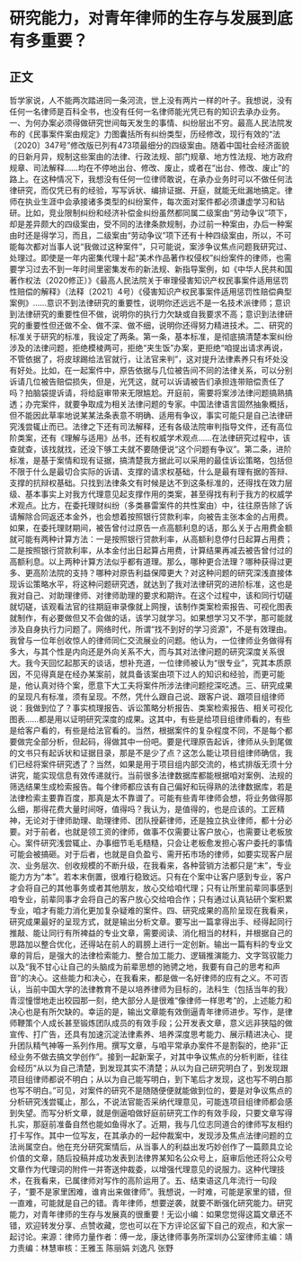 # 研究能力，对青年律师的生存与发展到底有多重要？
## 正文
哲学家说，人不能两次踏进同一条河流，世上没有两片一样的叶子。我想说，没有任何一名律师是百科全书，也没有任何一名律师能光凭已有的知识去承办业务。一、为何办案必须得做研究世间每天发生的事情、纠纷层出不穷。最高人民法院发布的《民事案件案由规定》力图囊括所有纠纷类型，历经修改，现行有效的“法〔2020〕347号”修改版已列有473项最细分的四级案由。随着中国社会经济面貌的日新月异，规制这些案由的法律、行政法规、部门规章、地方性法规、地方政府规章、司法解释……均在不停地出台、修改、废止，或者在“出台、修改、废止”的路上。在这种情况下，我想没有任何一位律师敢说，在承办业务时可以不做任何法律研究，而仅凭已有的经验，写写诉状、编排证据、开庭，就能无纰漏地搞定。律师在执业生涯中会承接诸多类型的纠纷案件，每次面对案件都必须谦虚学习和钻研。比如，竞业限制纠纷和经济补偿金纠纷虽然都同属二级案由“劳动争议”项下，却是差异颇大的四级案由，受不同的法律条款规制，办过前一种案由，办后一种案由时还是得学习，而且，二级案由“劳动争议”项下还有十种四级案由，所以，不可能每次都对当事人说“我做过这种案件”，只可能说，案涉争议焦点问题我研究过、处理过。即使是一年内密集代理十起“美术作品著作权侵权”纠纷案件的律师，也需要学习过去不到一年时间里密集发布的新法规、新指导案例，如《中华人民共和国著作权法（2020修正）》《最高人民法院关于审理侵害知识产权民事案件适用惩罚性赔偿的解释》（法释〔2021〕4号）《侵害知识产权民事案件适用惩罚性赔偿典型案例》……意识不到法律研究的重要性，说明你还远远不是一名技术派律师；意识到法律研究的重要性但不做，说明你的执行力欠缺或自我要求不高；意识到法律研究的重要性但还做不全、做不深、做不细，说明你还得努力精进技术。二、研究的标准关于研究的标准，我设定了两条。第一条，基本标准，是彻底搞清楚本案纠纷涉及的法律问题，拒绝模棱两可，拒绝“夹生饭”办案，更拒绝“咱提出请求再说，不管依据了，将皮球踢给法官就行，让法官来判”，这对提升法律素养只有坏处没有好处。比如，在一起案件中，原告依据与几位被告间不同的法律关系，可以分别诉请几位被告赔偿损失，但是，光凭这，就可以诉请被告们承担连带赔偿责任了吗？拍脑袋提诉请，将给庭审带来无限尴尬。开庭前，需要将案涉法律问题搞熟搞透；办完案件，就要争取成为相关法律问题的专家。中国法律语言固然抽象概括，但不能因此草率地说某某法条表意不明确、适用有争议，事实可能只是自己法律研究浅尝辄止而已。法律之下还有司法解释，还有各级法院审判指导文件，还有高位阶类案，还有《理解与适用》丛书，还有权威学术观点……在法律研究过程中，该查就查，该找就找，还没下够工夫就不要随便说“这个问题有争议”。第二条，进阶标准，是基于案情和现有证据，搞清楚我方据此可以采用的最佳诉讼策略，包括但不限于什么是最切合实际的诉请、支撑的请求权基础，什么是最有理有据的答辩、支撑的抗辩权基础。只找到法律条文有时候是达不到这条标准的，还得找在效力层级、基本事实上对我方代理意见起支撑作用的类案，甚至得找有利于我方的权威学术观点。比方，在委托理财纠纷（多类暴雷案件的共性案由）中，往往原告除了诉请解除合同返还本金外，也会想着按照银行贷款利率，向被告主张本金的占用费。如果，在委托理财期间，被告曾付过原告一点高额利息的话，那么关于占用费金额就可能有两种计算方法：一是按照银行贷款利率，从高额利息停付日起算占用费；二是按照银行贷款利率，从本金付出日起算占用费，计算结果再减去被告曾付过的高额利息。以上两种计算方法似乎都有道理。那么，哪种更合法理？哪种获得过更多、更高阶法院的支持？哪种对原告利益保障更大？对这种问题的研究深浅直接体现诉讼策略水平，将这种问题研究透，就达到了我对法律研究的进阶标准，这也是我对自己、对助理律师、对律师助理的要求和期许。在这个过程中，该和同行切磋就切磋，该观看法官的往期庭审录像就上网搜，该制作类案检索报告、可视化图表就制作，有必要做但又不会做的话，该学习就学习。如果想学习又不学，那可能就涉及自身执行力问题了。网络时代，所谓“找不到好的学习资源”，不是有效理由。我曾与一位年创收惊人的律师同仁交流展业的问题。他认为，一位律师业务做得有多大，与其个性是内向还是外向关系不大，而与其对法律问题的研究深度关系很大。我今天回忆起那天的谈话，想补充道，一位律师被认为“很专业”，究其本质原因，不见得真是在经办某案前，就具备该案由项下过人的知识和经验，而更可能是，他认真对待个案，愿意下大工夫将案件所涉法律问题挖深吃透。三、研究成果的呈现凡有标准，须有呈现。不然，凭什么跟自己说、跟客户说、跟项目组律师说：我做到位了？事实梳理报告、诉讼策略分析报告、类案检索报告、相关可视化图表……都是用以证明研究深度的成果。这其中，有些是给项目组律师看的，有些是给客户看的，有些是给法官看的。当然，根据案件的复杂程度不同，不是每个都要做完全部分析，但起码，得做其中一份吧。要是代理原告起诉，律师从头到尾做的文书只有起诉状和证据目录，那是不是少了点？这怎么能让项目组律师确信，我们已经将案件研究透了？当然，如果是用于项目组内部交流的，格式排版无须十分讲究，能实现信息有效传递就行。当前很多法律数据库都能根据咱对案例、法规的筛选结果生成检索报告。每个律师都应该有自己偏好和玩得熟的法律数据库，若是法律检索主要靠百度，那真是太不靠谱了。可能有些青年律师会想，将业务做得那么细，那得花费大量时间呀，值得吗？我认为，是值得的，也是应该的。工匠精神，无论对于律师助理、助理律师、团队授薪律师，还是独立执业律师，都十分必要。对于前者，也就是领工资的律师，做事不仅需要让客户放心，也需要让老板放心。案件研究浅尝辄止、办事细节毛毛糙糙，只会让老板愈发担心客户委托的事情可能会被搞砸。对于后者，也就是自负盈亏、需开拓市场的律师，如要实现客户层次、业务层次、创收规模的不断升级，在我看来，各种营销方法都只是“末”，专业能力方为“本”。若本末倒置，很难行稳致远。只有在个案中让客户感到专业，客户才会将自己的其他事务或者其他朋友，放心交给咱代理；只有让所里前辈同事感到咱专业，前辈同事才会将自己的客户放心交给咱合作；只有通过认真钻研个案积累专业，咱才有能力消化更加复杂疑难的案件。四、研究成果的高阶呈现在我看来，研究成果最好的呈现方式，就是输出分析文章。要写出一篇拿得出手、经得起同行推敲、能让同行有所裨益的专业文章，需要阅读、消化相当的材料，并根据自己的思路加以整合优化，还得站在前人的肩膀上进行一定创新。输出一篇有料的专业文章的背后，是强大的法律检索能力、整合加工能力、逻辑推演能力、文字驾驭能力以及“我不甘心让自己的头脑成为前辈思想的驰骋之地，我要有自己的思考和声音”的决心。这些能力和决心，在我看来，都是做一名好律师的应有之义。不可否认，当前中国大学的法律教育不是以培养律师为目标的，法科生（包括当年的我）青涩憧憬地走出校园那一刻，绝大部分人是很难“像律师一样思考”的，上述能力和决心也是有所欠缺的。幸运的是，输出文章能有效倒逼青年律师进步。写作，是律师鞭策个人成长甚至锻炼团队成员的有效手段；公开发表文章，意义远非狭隘的做宣传、打广告，还具有加速沉淀法律素养、培养深度思考能力、展示精进决心、提升团队精气神等一系列作用。撰写文章，与咱平常承办案件不是割裂的，绝非“正经业务不做去搞文学创作”。接到一起新案子，对其中争议焦点的分析判断，往往会经历“从以为自己清楚，到发现其实不清楚；从以为自己研究明白了，到发现跟项目组律师都说不明白；从以为自己能写明白，到下笔后才发现，这也写不明白那也写不明白。”可见，对案件的研究不是随随便便就能做到位的，要是对争议焦点的分析研究浅尝辄止，那么，不说法官能否采纳代理意见，可能连项目组律师都会感到失望。而写分析文章，就是倒逼咱做好庭前研究工作的有效手段，只要文章写得扎实，那庭前准备自然也能如鱼得水了。近期，我与几位志同道合的律师写友相约打卡写作。其中一位写友，在其承办的一起仲裁案中，发现涉及焦点法律问题的立法尚属空白。他在充分研究案情后，从当事人的利益出发巧妙创作了一篇颇具立论价值的文章，随后投稿并成功发表到法律界某知名公众号上，庭审后他还将公众号文章作为代理词的附件一并寄送仲裁委，以增强代理意见的说服力。这种代理技术，在我看来，已属律师对写作的高阶运用了。五、结束语这几年流行一句段子，“要不是家里困难，谁肯出来做律师”。我想说，一时难，可能是家里的错，但一直难，可能就是自己的错。青年律师，想要逆袭，就要不断强化研究能力。研究能力，对青年律师的生存与发展真的很重要！无讼小编：如果您觉得这篇文章还不错，欢迎转发分享、点赞收藏，您也可以在下方评论区留下自己的观点，和大家一起讨论。来源：律师力量作者：傅一龙，康达律师事务所深圳办公室律师主编：靖力责编：林慧审核：王雅玉 陈丽娟 刘逸凡 张野